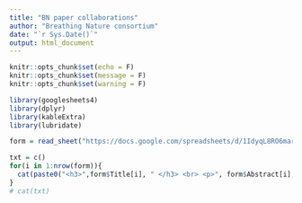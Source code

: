```yaml
---
title: "BN paper collaborations"
author: "Breathing Nature consortium"
date: "`r Sys.Date()`"
output: html_document
---
```


```r
knitr::opts_chunk$set(echo = F)
knitr::opts_chunk$set(message = F)
knitr::opts_chunk$set(warning = F)

```

```r
library(googlesheets4)
library(dplyr)
library(kableExtra)
library(lubridate)

form = read_sheet("https://docs.google.com/spreadsheets/d/1IdyqL8RO6mar6dwBiB8UUdGwOBTkLGALX6InE2BCC6M/edit?usp=sharing")
```

```r
txt = c()
for(i in 1:nrow(form)){
  cat(paste0("<h3>",form$Title[i], " </h3> <br> <p>", form$Abstract[i], " </p> <br> <p> [Link to the document](",form$Link[i], ") </p> <br> "))
}
# cat(txt)
```

